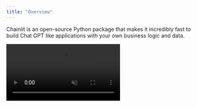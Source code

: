 ```yaml
---
title: "Overview"
---
```


Chainlit is an open-source Python package that makes it incredibly fast to build Chat GPT like applications with your own business logic and data.

<Frame caption="Build Chat GPT like apps with Chainlit">
  <video
    controls
    autoPlay
    loop
    muted
    src="https://github.com/Chainlit/chainlit/assets/13104895/cbcb8078-ab4d-4e4c-8e4e-7aaa51ca1fd0"
  />
</Frame>

## Key features

1. [Build fast:](/examples/openai-sql) Integrate seamlessly with an existing code base or start from scratch in minutes

2. [Data persistence:](/chat-data/overview) Leverage user generated data + feedback.

3. [Visualize multi-steps reasoning:](/observability-iteration/chain-of-thought) Understand the intermediary steps that produced an output at a glance

4. [Iterate on prompts:](/observability-iteration/prompt-playground) Deep dive into prompts in the Prompt Playground to understand where things went wrong and iterate

## Integrations

Chainlit is compatible with all Python programs and libraries. That being said, it comes with a set of integrations with popular libraries and frameworks.

<CardGroup cols={2}>
  <Card
  title="LangChain Integration"
  icon="circle"
  color="#ea5a0c"
  href="/integrations/langchain">
    Learn how to use any LangChain agent with Chainlit.
  </Card>

<Card
  title="Llama Index Integration"
  icon="circle"
  color="#0285c7"
  href="/integrations/llama-index"
>
  Learn how to integrate your Llama Index code with Chainlit.
</Card>

<Card
  title="Haystack Integration"
  icon="circle"
  color="#16a34a"
  href="/integrations/haystack"
>
  Learn how to integrate your Haystack code with Chainlit.
</Card>

<Card
  title="Langflow Integration"
  icon="circle"
  color="#dc2626"
  href="/integrations/langflow"
>
  Learn how to integrate your Langflow agent with Chainlit.
</Card>

</CardGroup>
